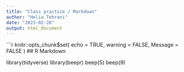 ```yaml
---
title: "Class practice / Markdown"
author: "Helia Tehrani"
date: "2023-02-28"
output: html_document
---
```


```r
knitr::opts_chunk$set(
	echo = TRUE,
	warning = FALSE,
	Message = FALSE
)
## R Markdown

library(tidyverse)
library(beepr)
beep(5)
beep(9)

